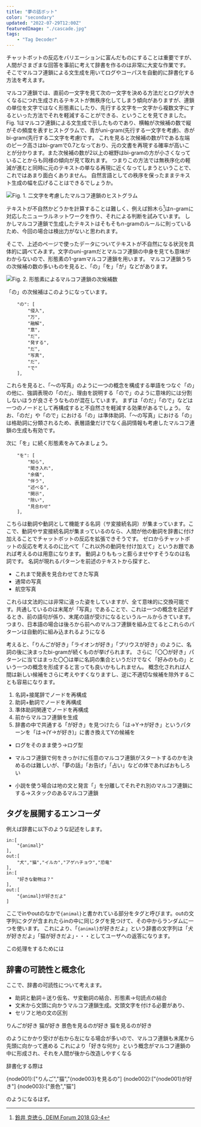 ```yaml
---
title: "夢の話ボット"
color: "secondary"
updated: "2022-07-29T12:00Z"
featuredImage: "./cascade.jpg"
tags: 
    - "Tag Decoder"
---
```


チャットボットの反応をバリエーションに富んだものにすることは重要ですが、人間がさまざまな回答を事前に考えて辞書を作るのは非常に大変な作業です。
そこで<Link to="/article/inside/2-basic/04-text-generation/01-markov">マルコフ連鎖による文生成</Link>を用いてログやコーパスを自動的に辞書化する方法を考えます。

マルコフ連鎖では、直前の一文字を見て次の一文字を決める方法だとログが大きくなるにつれ生成されるテキストが無秩序化してしまう傾向がありますが、連鎖の単位を文字ではなく形態素にしたり、先行する文字を一文字から複数文字にするといった方法でそれを軽減することができる、ということを見てきました。
Fig. 1は<Link to="/article/inside/2-basic/04-text-generation/01-markov">マルコフ連鎖による文生成</Link>で示したものであり、横軸が次候補の数で縦がその頻度を表すヒストグラムで、青がuni-gram(先行する一文字を考慮)、赤がbi-gram(先行する二文字を考慮)です。
これを見ると次候補の数が1である左端のピーク高さはbi-gramで0.7となっており、元の文書を再現する確率が高いことが分かります。また次候補の数が2以上の裾野はbi-gramの方が小さくなっていることからも同様の傾向が見て取れます。
つまりこの方法では無秩序化の軽減が進むと同時に元のテキストの単なる再現に近くなってしまうということで、これではあまり面白くありません。
自然言語としての秩序を保ったままテキスト生成の幅を広げることはできるでしょうか。

![Fig. 1. 二文字を考慮したマルコフ連鎖のヒストグラム](../04-text-generation/2gram.png)

テキストが不自然かどうかを計算することは難しく、例えば鈴木ら[^1]はn-gramに対応したニューラルネットワークを作り、それによる判断を試みています。
しかしマルコフ連鎖で生成したテキストはそもそもn-gramのルールに則っているため、今回の場合は検出力がないと思われます。

[^1]:[鈴井 克徳ら, DEIM Forum 2018 G3-4](https://db-event.jpn.org/deim2018/data/papers/298.pdf)

そこで、上述のページで使ったデータについてテキストが不自然になる状況を具体的に調べてみます。文字のuni-gramだとマルコフ連鎖の中身を見ても意味がわからないので、形態素の1-gramマルコフ連鎖を用います。
マルコフ連鎖うちの次候補の数の多いものを見ると、「の」「を」「が」などがあります。

![Fig. 2. 形態素によるマルコフ連鎖の次候補数](../04-text-generation/morpho-1gram-top.png)

「の」の次候補はこのようになっています。

```
    "の": [
        "侵入",
        "万",
        "融解",
        "意",
        "だ",
        "発する",
        "だ",
        "写真",
        "だ",
        "で"
    ],
```

これらを見ると、「〜の写真」のように一つの概念を構成する単語をつなぐ「の」の他に、強調表現の「のだ」、理由を説明する「ので」のように意味的には分割しないほうが良さそうなものが混在しています。
まずは「のだ」「ので」などは一つのノードとして再構成すると不自然さを軽減する効果があるでしょう。
なお、「のだ」や「ので」における「の」は準体助詞、「〜の写真」における「の」は格助詞に分類されるため、表層語彙だけでなく品詞情報も考慮したマルコフ連鎖の生成も有効です。

次に「を」に続く形態素をみてみましょう。

```
    "を": [
        "知ら",
        "聞き入れ",
        "余儀",
        "伴う",
        "述べる",
        "開示",
        "除い",
        "見合わせ"
    ],
```

こちらは動詞や動詞として機能する名詞（サ変接続名詞）が集まっています。ここで、動詞やサ変接続名詞が集まっているのなら、人間が他の動詞を辞書に付け加えることでチャットボットの反応を拡張できそうです。
ゼロからチャットボットの反応を考えるのに比べて「これ以外の動詞を付け加えて」というお題であれば考えるのは用意になります。
動詞よりももっと膨らませやすそうなのは名詞です。
名詞が現れるパターンを前述のテキストから探すと、

* これまで発表を見合わせてきた写真
* 通常の写真
* 航空写真

これらは文法的には非常に違った姿をしていますが、全て意味的に交換可能です。共通しているのは末尾が「写真」であることで、これは一つの概念を記述するとき、前の語句が係り、末尾の語が受けになるというルールからきています。
つまり、日本語の場合は後ろから前へのマルコフ連鎖を組み立てるとこれらのパターンは自動的に組み込まれるようになる





考えると、「りんごが好き」「ライオンが好き」「プリウスが好き」のように、名詞の後に決まったbi-gramが続くものが挙げられます。
さらに「〇〇が好き」パターンに当てはまった〇〇は単に名詞の集合というだけでなく「好みのもの」という一つの概念を形成すると言っても良いかもしれません。
概念化されれば人間は新しい候補をさらに考えやすくなりますし、逆に不適切な候補を除外することも容易になります。

1. 名詞+接尾辞でノードを再構成
1. 助詞+動詞でノードを再構成
2. 準体助詞関連でノードを再構成
3. 前からマルコフ連鎖を生成
4. 辞書の中で共通する「が好き」を見つけたら「は→Y→が好き」というパターンを「は→(Y→が好き)」に書き換えてYの候補を

* ログをそのまま使う→ログ型

* マルコフ連鎖で何をきっかけに任意のマルコフ連鎖がスタートするのかを決めるのは難しいが、「夢の話」「お告げ」「占い」などの体であればおもしろい
* 小説を使う場合は地の文と発言「」を分離してそれぞれ別のマルコフ連鎖にする→スタックのあるマルコフ連鎖






## タグを展開するエンコーダ
例えば辞書に以下のような記述をします。

```
in:[
    "{animal}"
],
out:[
    "犬","猫","イルカ","アゲハチョウ","恐竜"
],
in:[
    "好きな動物は？"
],
out:[
    "{animal}が好きだよ"
]
```

ここでinやoutのなかで`{animal}`と書かれている部分をタグと呼びます。outの文字列にタグが含まれたらinの中に同じタグを見つけて、その中からランダムに一つを使います。
これにより、「`{animal}`が好きだよ」という辞書の文字列は「犬が好きだよ」「猫が好きだよ」・・・としてユーザへの返答になります。

この処理をするためには

## 辞書の可読性と概念化

ここで、辞書の可読性について考えます。

* 助詞と動詞＋送り仮名、サ変動詞の結合、形態素→句読点の結合
* 文末から文頭に向かうマルコフ連鎖生成。文頭文字を付ける必要があり、
* セリフと地の文の区別



りんごが好き
猫が好き
景色を見るのが好き
猫を見るのが好き

のようにかかり受けが右から左になる場合が多いので、マルコフ連鎖も末尾から先頭に向かって進める
これにより「好きな何か」という概念がマルコフ連鎖の中に形成され、それを人間が後から改造しやすくなる

辞書化する際は

{node001}:["りんご","猫","{node003}を見るの"]
{node002}:["{node001}が好き"]
{node003}:["景色","猫"]

のようになるはず。
